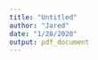 ```yaml
---
title: "Untitled"
author: "Jared"
date: "1/28/2020"
output: pdf_document
---
```

\begin{table}[ht]
\centering
\begin{tabular}{lrrrrrr}
  \hline
 & Df & SumsOfSqs & MeanSqs & F.Model & R2 & Pr($>$F) \\ 
  \hline
Treatment & 2 & 3.53 & 1.76 & 78.47 & 0.94 & 0.0010 \\ 
  Residuals & 10 & 0.22 & 0.02 &  & 0.06 &  \\ 
  Total & 12 & 3.75 &  &  & 1.00 &  \\ 
   \hline
\end{tabular}
\end{table}